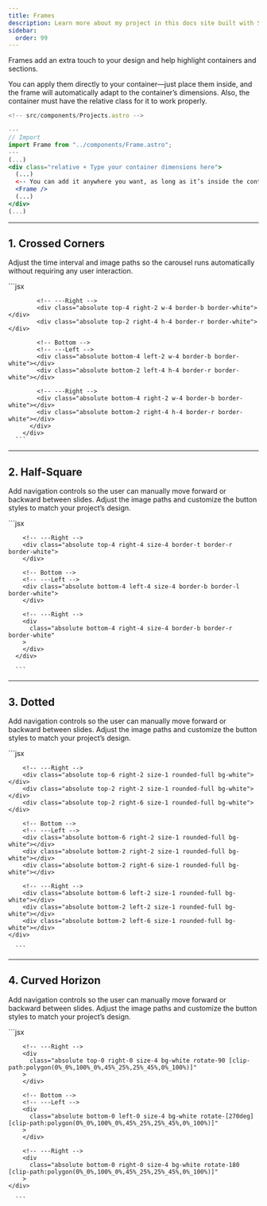 ```yaml
---
title: Frames
description: Learn more about my project in this docs site built with Starlight.
sidebar:
  order: 99
---
```



Frames add an extra touch to your design and help highlight containers and sections.

You can apply them directly to your container—just place them inside, and the frame will automatically
adapt to the container’s dimensions. Also, the container must have the relative
class for it to work properly.

```jsx
<!-- src/components/Projects.astro -->

---
// Import
import Frame from "../components/Frame.astro";
---
(...)
<div class="relative + Type your container dimensions here">
  (...)
  <-- You can add it anywhere you want, as long as it’s inside the container -->
  <Frame />
  (...)
</div>
(...)

```

---

## 1. Crossed Corners

Adjust the time interval and image paths so the carousel runs automatically without requiring any user interaction.

<Tabs>
  <TabItem label="Preview">
    <FrameOne />
  </TabItem>
  <TabItem label="Code">
     ```jsx
        <!-- src/components/CrossedFrame.astro -->
        <div class="relative w-full h-80 border border-white/10 not-content">
          <div>
            <!-- Top -->
            <!-- ---Left -->
            <div class="absolute top-4 left-2 w-4 border-b border-white"></div>
            <div class="absolute top-2 left-4 h-4 border-r border-white"></div>

            <!-- ---Right -->
            <div class="absolute top-4 right-2 w-4 border-b border-white"></div>
            <div class="absolute top-2 right-4 h-4 border-r border-white"></div>

            <!-- Bottom -->
            <!-- ---Left -->
            <div class="absolute bottom-4 left-2 w-4 border-b border-white"></div>
            <div class="absolute bottom-2 left-4 h-4 border-r border-white"></div>

            <!-- ---Right -->
            <div class="absolute bottom-4 right-2 w-4 border-b border-white"></div>
            <div class="absolute bottom-2 right-4 h-4 border-r border-white"></div>
          </div>
        </div>
      ```

  </TabItem>
</Tabs>

---

## 2. Half-Square

Add navigation controls so the user can manually move forward or backward between
slides. Adjust the image paths and customize the button styles to match your project’s design.

<Tabs>
  <TabItem label="Preview">
    <FrameTwo/>
  </TabItem>
  <TabItem label="Code">
     ```jsx
      <!-- src/components/HalfSquareFrame.astro -->
      <div>
        <!-- Top -->
        <!-- ---Left -->
        <div class="absolute top-4 left-4 size-4 border-t border-l border-white">
        </div>

        <!-- ---Right -->
        <div class="absolute top-4 right-4 size-4 border-t border-r border-white">
        </div>

        <!-- Bottom -->
        <!-- ---Left -->
        <div class="absolute bottom-4 left-4 size-4 border-b border-l border-white">
        </div>

        <!-- ---Right -->
        <div
          class="absolute bottom-4 right-4 size-4 border-b border-r border-white"
        >
        </div>
      </div>

      ```

  </TabItem>
</Tabs>

---

## 3. Dotted

Add navigation controls so the user can manually move forward or backward between
slides. Adjust the image paths and customize the button styles to match your project’s design.

<Tabs>
  <TabItem label="Preview">
    <FrameThree/>
  </TabItem>
    <TabItem label="Code">
       ```jsx
      <!-- src/components/HeaderMinimal.astro -->
      <div>
        <!-- Top -->
        <!-- ---Left -->
        <div class="absolute top-2 left-2 size-1 rounded-full bg-white"></div>
        <div class="absolute top-2 left-6 size-1 rounded-full bg-white"></div>
        <div class="absolute top-6 left-2 size-1 rounded-full bg-white"></div>

        <!-- ---Right -->
        <div class="absolute top-6 right-2 size-1 rounded-full bg-white"></div>
        <div class="absolute top-2 right-2 size-1 rounded-full bg-white"></div>
        <div class="absolute top-2 right-6 size-1 rounded-full bg-white"></div>

        <!-- Bottom -->
        <!-- ---Left -->
        <div class="absolute bottom-6 right-2 size-1 rounded-full bg-white"></div>
        <div class="absolute bottom-2 right-2 size-1 rounded-full bg-white"></div>
        <div class="absolute bottom-2 right-6 size-1 rounded-full bg-white"></div>

        <!-- ---Right -->
        <div class="absolute bottom-6 left-2 size-1 rounded-full bg-white"></div>
        <div class="absolute bottom-2 left-2 size-1 rounded-full bg-white"></div>
        <div class="absolute bottom-2 left-6 size-1 rounded-full bg-white"></div>
    </div>

      ```

  </TabItem>
</Tabs>

---

## 4. Curved Horizon

Add navigation controls so the user can manually move forward or backward between
slides. Adjust the image paths and customize the button styles to match your project’s design.

<Tabs>
  <TabItem label="Preview">
    <FrameFour/>
  </TabItem>
  <TabItem label="Code">
     ```jsx
    <!-- src/components/HeaderMinimal.astro -->
    <div>
        <!-- Top -->
        <!-- ---Left -->
        <div
          class="absolute top-0 left-0 size-4 bg-white [clip-path:polygon(0%_0%,100%_0%,45%_25%,25%_45%,0%_100%)]"
        >
        </div>

        <!-- ---Right -->
        <div
          class="absolute top-0 right-0 size-4 bg-white rotate-90 [clip-path:polygon(0%_0%,100%_0%,45%_25%,25%_45%,0%_100%)]"
        >
        </div>

        <!-- Bottom -->
        <!-- ---Left -->
        <div
          class="absolute bottom-0 left-0 size-4 bg-white rotate-[270deg] [clip-path:polygon(0%_0%,100%_0%,45%_25%,25%_45%,0%_100%)]"
        >
        </div>

        <!-- ---Right -->
        <div
          class="absolute bottom-0 right-0 size-4 bg-white rotate-180 [clip-path:polygon(0%_0%,100%_0%,45%_25%,25%_45%,0%_100%)]"
        >
    </div>

      ```

  </TabItem>
</Tabs>

